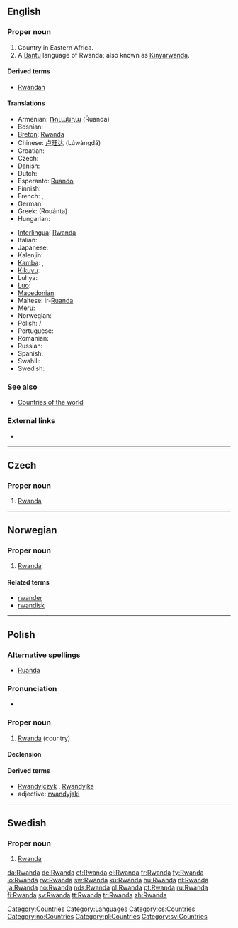 ==English==

===Proper noun===
{{wikipedia}}
{{infl|en|proper noun}}

# Country in Eastern Africa.
# A [[Bantu]] language of Rwanda; also known as [[Kinyarwanda]].

====Derived terms====
* [[Rwandan]]

====Translations====
{{trans-top|Rwandese Republic}}
* Armenian: [[Ռուանդա]] (Ṙuanda)
* Bosnian: {{t-|bs|Ruanda|f}}
* [[Breton]]: [[Rwanda#Breton|Rwanda]]
* Chinese: [[卢旺达]] (Lúwàngdá)
* Croatian: {{t-|hr|Ruanda|f}}
* Czech: {{t-|cs|Rwanda|f}}
* Danish: {{t+|da|Rwanda}}
* Dutch: {{t+|nl|Rwanda}}
* Esperanto: [[Ruando]]
* Finnish: {{t+|fi|Ruanda}}
* French: {{t+|fr|Ruanda|m}}, {{t+|fr|Rwanda|m}}
* German: {{t+|de|Ruanda}}
* Greek: {{t-|el|Ρουάντα|f|sc=Grek}} (Rouánta)
* Hungarian: {{t+|hu|Ruanda}}
{{trans-mid}}
* [[Interlingua]]: [[Rwanda#Interlingua|Rwanda]]
* Italian: {{t-|it|Ruanda}}
* Japanese: {{t+|ja|ルワンダ|tr=ruwanda|sc=Jpan}}
* Kalenjin: {{tø|kln|Rwanda}}
* [[Kamba]]: {{tø|kam|Rwanda}},  {{tø|kam|Rwanda}}
* [[Kikuyu]]: {{tø|ki|Rwanda}}
* Luhya: {{tø|luy|Rwanda}}
* [[Luo]]: {{tø|luo|Rwanda}}
* [[Macedonian]]: {{t|mk|Руанда|f|tr=Ruánda|sc=Cyrl|xs=Macedonian}}
* Maltese: ir-[[Ruanda]]
* [[Meru]]: {{tø|mer|Rwanda}}
* Norwegian: {{t+|no|Rwanda}}
* Polish: {{t-|pl|Ruanda}} / {{l|pl|Rwanda}}
* Portuguese: {{t+|pt|Ruanda}}
* Romanian: {{t-|ro|Ruanda|f}}
* Russian: {{t+|ru|Руанда|tr=Ruánda|sc=Cyrl}}
* Spanish: {{t+|es|Ruanda}}
* Swahili: {{t+|sw|Rwanda|xs=Swahili}}
* Swedish: {{t+|sv|Rwanda}}
{{trans-bottom}}

===See also===
* [[Appendix:Countries of the world|Countries of the world]]

===External links===
* {{ethnologue|code=kin}}

[[Category:Countries]]
[[Category:Languages]]

----

==Czech==

===Proper noun===
{{cs-proper noun|g=f}}

# [[#English|Rwanda]]

[[Category:cs:Countries]]

----

==Norwegian==

===Proper noun===
{{infl|no|proper noun}}

# [[#English|Rwanda]]

====Related terms====
* [[rwander]]
* [[rwandisk]]

[[Category:no:Countries]]

----

==Polish==

===Alternative spellings===
* [[Ruanda#Polish|Ruanda]]

===Pronunciation===
* {{IPA|/ruˈanda/|lang=pl}}

===Proper noun===
{{infl|pl|proper noun|g=f}}

# [[#English|Rwanda]] (country)

====Declension====
{{pl-decl-noun-sing
|Rwanda
|Rwandy
|Rwandzie
|Rwandę
|Rwandą
|Rwandzie
|Rwando
}}

====Derived terms====
* [[Rwandyjczyk]] {{m}}, [[Rwandyjka]] {{f}}
* adjective: [[rwandyjski]]

[[Category:pl:Countries]]

----

==Swedish==

===Proper noun===
{{infl|sv|proper noun}}

# [[#English|Rwanda]]

[[Category:sv:Countries]]

[[da:Rwanda]]
[[de:Rwanda]]
[[et:Rwanda]]
[[el:Rwanda]]
[[fr:Rwanda]]
[[fy:Rwanda]]
[[io:Rwanda]]
[[rw:Rwanda]]
[[sw:Rwanda]]
[[ku:Rwanda]]
[[hu:Rwanda]]
[[nl:Rwanda]]
[[ja:Rwanda]]
[[no:Rwanda]]
[[nds:Rwanda]]
[[pl:Rwanda]]
[[pt:Rwanda]]
[[ru:Rwanda]]
[[fi:Rwanda]]
[[sv:Rwanda]]
[[tt:Rwanda]]
[[tr:Rwanda]]
[[zh:Rwanda]]